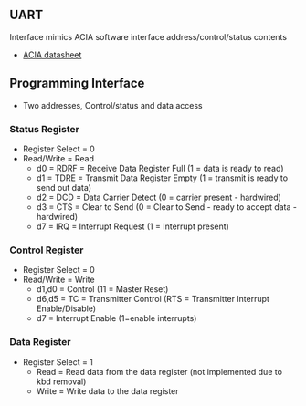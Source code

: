 == UART ==

Interface mimics ACIA software interface address/control/status contents

* [http://www.swtpc.com/mholley/Notebook/Hardware_ACIA.pdf ACIA datasheet]

== Programming Interface ==

* Two addresses, Control/status and data access

=== Status Register ===

* Register Select = 0
* Read/Write = Read
** d0 = RDRF	= Receive Data Register Full (1 = data is ready to read)
** d1 = TDRE	= Transmit Data Register Empty (1 = transmit is ready to send out data)
** d2 = DCD		= Data Carrier Detect (0 = carrier present - hardwired)
** d3 = CTS		= Clear to Send (0 = Clear to Send - ready to accept data - hardwired)
** d7 = IRQ		= Interrupt Request (1 = Interrupt present)

===  Control Register ===

* Register Select = 0
* Read/Write = Write
** d1,d0		= Control (11 = Master Reset)
** d6,d5		= TC = Transmitter Control (RTS = Transmitter Interrupt Enable/Disable)
** d7 		= Interrupt Enable (1=enable interrupts)

=== Data Register ===

* Register Select = 1
** Read = Read data from the data register (not implemented due to kbd removal)
** Write = Write data to the data register
